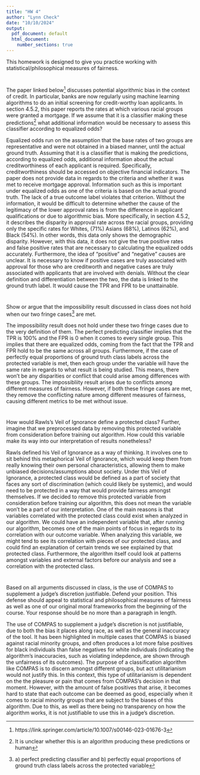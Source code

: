 ```yaml
---
title: "HW 4"
author: "Lynn Check"
date: "10/10/2024"
output:
  pdf_document: default
  html_document:
    number_sections: true
---
```


This homework is designed to give you practice working with statistical/philosophical measures of fairness. 

#
The paper linked below^[https://link.springer.com/article/10.1007/s00146-023-01676-3] discusses potential algorithmic bias in the context of credit.  In particular, banks are now regularly using machine learning algorithms to do an initial screening for credit-worthy loan applicants.  In section 4.5.2, this paper reports the rates at which various racial groups were granted a mortgage.  If we assume that it is a classifier making these predictions^[It is unclear whether this is an algorithm producing these predictions or human] what additional information would be necessary to assess this classifier according to equalized odds?

Equalized odds run on the assumption that the base rates of two groups are representative and were not obtained in a biased manner, until the actual ground truth. Assuming that it is a classifier that is making the predictions, according to equalized odds, additional information about the actual creditworthiness of each applicant is required. Specifically, creditworthiness should be accessed on objective financial indicators. The paper does not provide data in regards to the criteria and whether it was met to receive mortgage approval. Information such as this is important under equalized odds as one of the criteria is based on the actual ground truth. The lack of a true outcome label violates that criterion. Without the information, it would be difficult to determine whether the cause of the legitimacy of the lower approval rates is from the difference in applicant qualifications or due to algorithmic bias. More specifically, in section 4.5.2, it describes the disparity in approval rate across the racial groups, providing only the specific rates for Whites, (71%) Asians (68%), Latinos (62%), and Black (54%). In other words, this data only shows the demographic disparity. However, with this data, it does not give the true positive rates and false positive rates that are necessary to calculating the equalized odds accurately. Furthermore, the idea of “positive” and “negative” causes are unclear. It is necessary to know if positive cases are truly associated with approval for those who are creditworth and negative cases are truly associated with applicants that are involved with denials. Without the clear definition and differentiation between the two, the data is linked to the ground truth label. It would cause the TPR and FPR to be unattainable.  


#
Show or argue that the impossibility result discussed in class does not hold when our two fringe cases^[a) perfect predicting classifier and b) perfectly equal proportions of ground truth class labels across the protected variable] are met.  

The impossibility result does not hold under these two fringe cases due to the very definition of them. The perfect predicting classifier implies that the TPR is 100% and the FPR is 0 when it comes to every single group. This implies that there are equalized odds, coming from the fact that the TPR and FPR hold to be the same across all groups. Furthermore, if the case of perfectly equal proportions of ground truth class labels across the protected variable is met, then each group under the variable will have the same rate in regards to what result is being studied. This means, there won’t be any disparities or conflict that could arise among differences with these groups. The impossibliity result arises due to conflicts among different measures of fairness. However, if both these fringe cases are met, they remove the conflicting nature among different measures of fairness, causing different metrics to be met without issue.


#

How would Rawls's Veil of Ignorance define a protected class?  Further, imagine that we preprocessed data by removing this protected variable from consideration before training out algorithm.  How could this variable make its way into our interpretation of results nonetheless?

Rawls defined his Veil of Ignorance as a way of thinking. It involves one to sit behind this metaphorical Veil of Ignorance, which would keep them from really knowing their own personal characteristics, allowing them to make unbiased decisions/assumptions about society. Under this Veil of Ignorance, a protected class would be defined as a part of society that faces any sort of discrimination (which could likely be systemic), and would need to be protected in a way that would provide fairness amongst themselves.
If we decided to remove this protected variable from consideration before training our algorithm, this does not mean the variable won’t be a part of our interpretation. One of the main reasons is that variables correlated with the protected class could exist when analyzed in our algorithm. We could have an independent variable that, after running our algorithm, becomes one of the main points of focus in regards to its correlation with our outcome variable. When analyzing this variable, we might tend to see its correlation with pieces of our protected class, and could find an explanation of certain trends we see explained by that protected class. Furthermore, the algorithm itself could look at patterns amongst variables and external factors before our analysis and see a correlation with the protected class.


#

Based on all arguments discussed in class, is the use of COMPAS to supplement a judge's discretion justifiable. Defend your position.  This defense should appeal to statistical and philosophical measures of fairness as well as one of our original moral frameworks from the beginning of the course.  Your response should be no more than a paragraph in length. 

The use of COMPAS to supplement a judge’s discretion is not justifiable, due to both the bias it places along race, as well as the general inaccuracy of the tool. It has been highlighted in multiple cases that COMPAS is biased against racial minority groups, and often produces a lot more false positives for black individuals than false negatives for white individuals (indicating the algorithm’s inaccuracies, such as violating indepdence, are shown through the unfairness of its outcomes). The purpose of a classification algorithm like COMPAS is to discern amongst different groups, but act utilitarianism would not justify this. In this context, this type of utilitarianism is dependent on the the pleasure or pain that comes from COMPAS’s decision in that moment. However, with the amount of false positives that arise, it becomes hard to state that each outcome can be deemed as good, especially when it comes to racial minority groups that are subject to the biases of this algorithm. Due to this, as well as there being no transparency on how the algorithm works, it is not justifiable to use this in a judge’s discretion.


